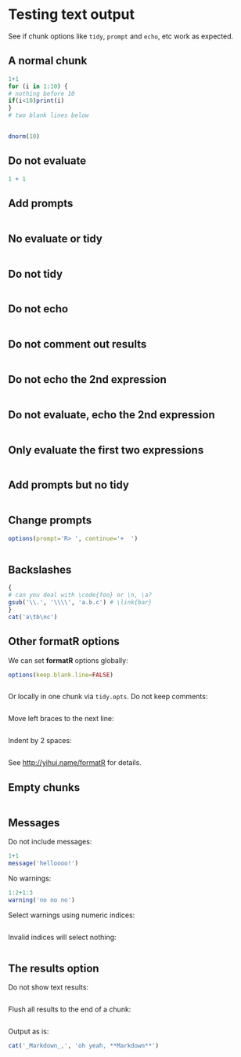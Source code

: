 # Testing text output

See if chunk options like `tidy`, `prompt` and `echo`, etc work as expected.

## A normal chunk

```r
1+1
for (i in 1:10) {
# nothing before 10
if(i<10)print(i)
}
# two blank lines below


dnorm(10)
```

## Do not evaluate

```r
1 + 1
```

## Add prompts

```r
```

## No evaluate or tidy

```r
```

## Do not tidy

```r
```

## Do not echo

```r
```

## Do not comment out results

```r
```

## Do not echo the 2nd expression

```r
```

## Do not evaluate, echo the 2nd expression

```r
```

## Only evaluate the first two expressions

```r
```

## Add prompts but no tidy

```r
```

## Change prompts

```r
options(prompt='R> ', continue='+  ')
```

```r
```

## Backslashes

```r
{
# can you deal with \code{foo} or \n, \a?
gsub('\\.', '\\\\', 'a.b.c') # \link{bar}
}
cat('a\tb\nc')
```

## Other formatR options

We can set **formatR** options globally:

```r
options(keep.blank.line=FALSE)
```

```r
```

Or locally in one chunk via `tidy.opts`. Do not keep comments:

```r
```

Move left braces to the next line:

```r
```

Indent by 2 spaces:

```r
```

See <http://yihui.name/formatR> for details.

## Empty chunks

```r

```

## Messages

Do not include messages:

```r
1+1
message('helloooo!')
```

No warnings:

```r
1:2+1:3
warning('no no no')
```

Select warnings using numeric indices:

```r
```

Invalid indices will select nothing:

```r
```

## The results option

Do not show text results:

```r
```

Flush all results to the end of a chunk:

```r
```

Output as is:

```r
cat('_Markdown_,', 'oh yeah, **Markdown**')
```
